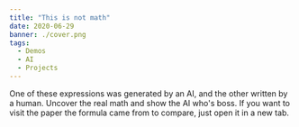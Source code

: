 ```yaml
---
title: "This is not math"
date: 2020-06-29
banner: ./cover.png
tags:
  - Demos
  - AI
  - Projects
---
```



<GuessWho />

One of these expressions was generated by an AI, and the other written by a
human. Uncover the real math and show the AI who's boss. If you want to visit
the paper the formula came from to compare, just open it in a new tab.